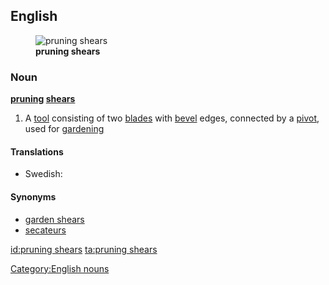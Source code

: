 ==English==
[[File:Secateur ouvert.jpg|thumb|right|'''pruning shears''']]
===Noun===
'''[[pruning]] [[shears]]'''

# {{plurale tantum}} A [[tool]] consisting of two [[blade]]s with [[bevel]] edges, connected by a [[pivot]], used for [[gardening]]

====Translations====
{{trans-top|a tool}}
* Swedish: {{t-|sv|trädgårdssax|c}}
{{trans-mid}}
{{trans-bottom}}

====Synonyms====
* [[garden shears]]
* [[secateurs]]

[[Category:English nouns]]

[[id:pruning shears]]
[[ta:pruning shears]]